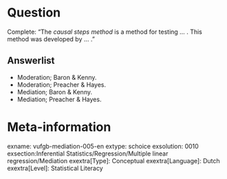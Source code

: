 Question
========
Complete: "The *causal steps method* is a method for testing ... . This method was developed by ... ."

Answerlist
----------
* Moderation; Baron & Kenny.
* Moderation; Preacher & Hayes.
* Mediation; Baron & Kenny.
* Mediation; Preacher & Hayes.

Meta-information
================
exname: vufgb-mediation-005-en
extype: schoice
exsolution: 0010
exsection:Inferential Statistics/Regression/Multiple linear regression/Mediation
exextra[Type]: Conceptual
exextra[Language]: Dutch
exextra[Level]: Statistical Literacy
